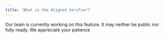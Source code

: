 ```yaml
---
title: 'What is the Aligned Verifier?'
---
```

<Warning>
  Our team is currently working on this feature. It may neither be public nor fully ready. We appreciate your patience
</Warning>